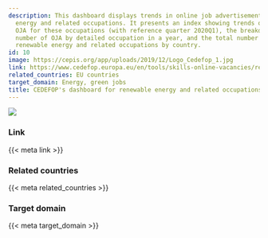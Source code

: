 ```yaml
---
description: This dashboard displays trends in online job advertisements for renewable
  energy and related occupations. It presents an index showing trends over time of
  OJA for these occupations (with reference quarter 2020Q1), the breakdown of the
  number of OJA by detailed occupation in a year, and the total number of OJAs for
  renewable energy and related occupations by country.
id: 10
image: https://cepis.org/app/uploads/2019/12/Logo_Cedefop_1.jpg
link: https://www.cedefop.europa.eu/en/tools/skills-online-vacancies/renewable-energy-and-related-occupations
related_countries: EU countries
target_domain: Energy, green jobs
title: CEDEFOP's dashboard for renewable energy and related occupations
---
```


![]({{< meta image >}})

### Link

{{< meta link >}}

### Related countries

{{< meta related_countries >}}

### Target domain

{{< meta target_domain >}}

